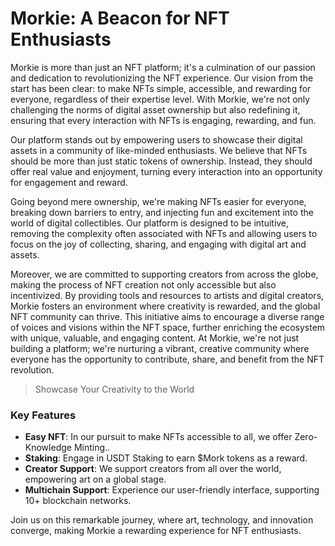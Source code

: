 # Morkie: A Beacon for NFT Enthusiasts

Morkie is more than just an NFT platform; it's a culmination of our passion and dedication to revolutionizing the NFT experience. Our vision from the start has been clear: to make NFTs simple, accessible, and rewarding for everyone, regardless of their expertise level. With Morkie, we're not only challenging the norms of digital asset ownership but also redefining it, ensuring that every interaction with NFTs is engaging, rewarding, and fun.

Our platform stands out by empowering users to showcase their digital assets in a community of like-minded enthusiasts. We believe that NFTs should be more than just static tokens of ownership. Instead, they should offer real value and enjoyment, turning every interaction into an opportunity for engagement and reward.

Going beyond mere ownership, we're making NFTs easier for everyone, breaking down barriers to entry, and injecting fun and excitement into the world of digital collectibles. Our platform is designed to be intuitive, removing the complexity often associated with NFTs and allowing users to focus on the joy of collecting, sharing, and engaging with digital art and assets.

Moreover, we are committed to supporting creators from across the globe, making the process of NFT creation not only accessible but also incentivized. By providing tools and resources to artists and digital creators, Morkie fosters an environment where creativity is rewarded, and the global NFT community can thrive. This initiative aims to encourage a diverse range of voices and visions within the NFT space, further enriching the ecosystem with unique, valuable, and engaging content. At Morkie, we're not just building a platform; we're nurturing a vibrant, creative community where everyone has the opportunity to contribute, share, and benefit from the NFT revolution.
 
 > Showcase Your Creativity to the World

### Key Features

- **Easy NFT**: In our pursuit to make NFTs accessible to all, we offer Zero-Knowledge Minting..
- **Staking**: Engage in USDT Staking to earn $Mork tokens as a reward.
- **Creator Support**: We support creators from all over the world, empowering art on a global stage.
- **Multichain Support**: Experience our user-friendly interface, supporting 10+ blockchain networks.

Join us on this remarkable journey, where art, technology, and innovation converge, making Morkie a rewarding experience for NFT enthusiasts.
